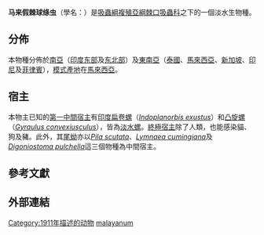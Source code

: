 {{speciesbox
|genus = Artyfechinostomum
|species = malayanum
|authority = ({{tsl|en|Robert Thomson Leiper||Leiper}}, 1911)[[H._Mendheim|Mendheim]], 1943 <ref>{{cite journal |last=Mendheim |first=H. |year=1943 |title=Beiträge zur Systematic und Biologie der Familie Echinostomatidae (Trematoda) |journal=Archiv für Naturgeschichte |volume=12 |pages=175–302 |language=de}}</ref>
|synonyms_ref = <ref name="Chai 2009">{{Cite journal | last1 = Chai | first1 = J. Y. | last2 = Shin | first2 = E. H. | last3 = Lee | first3 = S. H. | last4 = Rim | first4 = H. J. | title = Foodborne Intestinal Flukes in Southeast Asia | doi = 10.3347/kjp.2009.47.S.S69 | journal = The Korean Journal of Parasitology | volume = 47 | issue = Supplement | pages = S69–102 | year = 2009 | pmid =  19885337| pmc =2769220 }}</ref>{{r|ncbi}}
|synonyms =
*''Echinostoma malayanum'' <small>Leiper, 1911</small>（原來組合）{{r|ncbi}}
*''Euparyphium malayanum'' <small>Odhner, 1913</small>
*''Artyfechinostomum sufrartyfex'' <small>Lane, 1915</small>
*''Artyfechinostomum mehrai'' <small>Faruqui, 1930</small>
*''Paryphostomum sufrartyfex'' <small>Bhalerao, 1931</small>
*''Isthmiophora malayana'' <small></small>
}}

'''马来假棘球绦虫'''（學名：{{lang|la|''Artyfechinostomum malayanum''}}）是[[吸蟲綱|吸蟲綱]][[複殖亞綱|複殖亞綱]][[棘口吸蟲科|棘口吸蟲科]]之下的一個淡水生物種{{r|ncbi}}。

==分佈==
本物種分佈於[[南亞|南亞]]（[[印度|印度]][[印度东部|东部]]及[[印度东北部|东北部]]）及[[東南亞|東南亞]]（[[泰國|泰國]]、[[馬來西亞|馬來西亞]]、[[新加坡|新加坡]]、[[印尼|印尼]]及[[菲律賓|菲律賓]]），[[模式產地|模式產地]]在[[馬來西亞|馬來西亞]]{{r|Chai 2009}}。

==宿主==
本物主已知的[[中間宿主|第一中間宿主]]有[[印度扁卷螺|印度扁卷螺]]（''[[Indoplanorbis_exustus|Indoplanorbis exustus]]''）和[[凸旋螺|凸旋螺]]（''[[Gyraulus_convexiusculus|Gyraulus convexiusculus]]''），皆為[[淡水螺|淡水螺]]{{r|Chai 2009}}。[[終極宿主|終極宿主]]除了人類，也能感染貓、狗及豬{{r|Chai 2009}}。此外，其[[尾蚴|尾蚴]]亦以''[[Pila_scutata|Pila scutata]]''、''[[Lymnaea_cumingiana|Lymnaea cumingiana]]''及''[[Digoniostoma_pulchella|Digoniostoma pulchella]]''這三個物種為中間宿主{{r|Chai 2009}}。

==參考文獻==
{{reflist}}

==外部連結==
{{commonscat|Artyfechinostomum malayanum}} 
{{Taxonbar|from=Q4801845}}

[[Category:1911年描述的动物|Category:1911年描述的动物]]
[[Category:假棘球属|malayanum]]
{{吸虫小作品}}